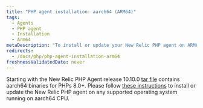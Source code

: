 ```yaml
---
title: "PHP agent installation: aarch64 (ARM64)"
tags:
  - Agents
  - PHP agent
  - Installation
  - Arm64
metaDescription: "To install or update your New Relic PHP agent on ARM64, start here."
redirects:
  - /docs/php/php-agent-installation-arm64
freshnessValidatedDate: never
---
```


Starting with the New Relic PHP Agent release 10.10.0 [tar file](/docs/php/php-agent-installation-tar-files) contains aarch64 binaries for PHPs 8.0+.
Please follow [these instructions](/docs/php/php-agent-installation-tar-files) to install or update the New Relic PHP agent on any supported operating system running on aarch64 CPU.

<InstallFeedback />
